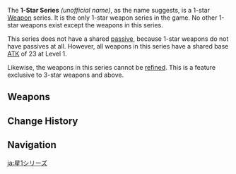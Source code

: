 {{Weapon Series Infobox
|rarity  = 1
|region  = Teyvat
|other   = Base ATK: 23–185
}}
The '''1-Star Series''' ''(unofficial name)'', as the name suggests, is a 1-star [[Weapon]] series. It is the only 1-star weapon series in the game. No other 1-star weapons exist except the weapons in this series.

This series does not have a shared [[Weapon#Passive|passive]], because 1-star weapons do not have passives at all. However, all weapons in this series have a shared base [[Attributes#Attack|ATK]] of 23 at Level 1.

Likewise, the weapons in this series cannot be [[Weapon#Refining|refined]]. This is a feature exclusive to 3-star weapons and above.

==Weapons==
{{Weapons by Category Table|type=1-Star Series}}

==Change History==
{{Change History|1.0}}

==Navigation==
{{Weapon Series Navbox}}

[[ja:星1シリーズ]]